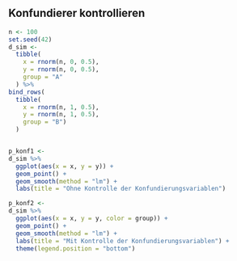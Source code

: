 ## Konfundierer kontrollieren



```r
n <- 100
set.seed(42)
d_sim <-
  tibble(
    x = rnorm(n, 0, 0.5),
    y = rnorm(n, 0, 0.5),
    group = "A"
  ) %>% 
bind_rows(
  tibble(
    x = rnorm(n, 1, 0.5),
    y = rnorm(n, 1, 0.5),
    group = "B")
  )


p_konf1 <- 
d_sim %>% 
  ggplot(aes(x = x, y = y)) +
  geom_point() +
  geom_smooth(method = "lm") +
  labs(title = "Ohne Kontrolle der Konfundierungsvariablen")

p_konf2 <- 
d_sim %>% 
  ggplot(aes(x = x, y = y, color = group)) +
  geom_point() +
  geom_smooth(method = "lm") +
  labs(title = "Mit Kontrolle der Konfundierungsvariablen") +
  theme(legend.position = "bottom")
```


